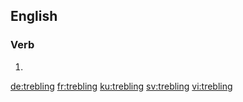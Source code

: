 ==English==

===Verb===
{{head|en|present participle}}

# {{present participle of|treble|lang=en|nocat=1}}

[[de:trebling]]
[[fr:trebling]]
[[ku:trebling]]
[[sv:trebling]]
[[vi:trebling]]